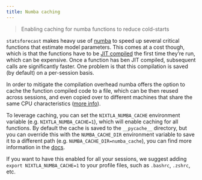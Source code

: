 ```yaml
---
title: Numba caching
---
```


> Enabling caching for numba functions to reduce cold-starts

`statsforecast` makes heavy use of [numba](https://numba.pydata.org/) to
speed up several critical functions that estimate model parameters. This
comes at a cost though, which is that the functions have to be [JIT
compiled](https://en.wikipedia.org/wiki/Just-in-time_compilation) the
first time they’re run, which can be expensive. Once a function has ben
JIT compiled, subsequent calls are significantly faster. One problem is
that this compilation is saved (by default) on a per-session basis.

In order to mitigate the compilation overhead numba offers the option to
cache the function compiled code to a file, which can be then reused
across sessions, and even copied over to different machines that share
the same CPU characteristics ([more
info](https://numba.pydata.org/numba-doc/latest/developer/caching.html#cache-sharing)).

To leverage caching, you can set the `NIXTLA_NUMBA_CACHE` environment
variable (e.g. `NIXTLA_NUMBA_CACHE=1`), which will enable caching for
all functions. By default the cache is saved to the `__pycache__`
directory, but you can override this with the `NUMBA_CACHE_DIR`
environment variable to save it to a different path
(e.g. `NUMBA_CACHE_DIR=numba_cache`), you can find more information in
the
[docs](https://numba.pydata.org/numba-doc/latest/reference/envvars.html#envvar-NUMBA_CACHE_DIR).

If you want to have this enabled for all your sessions, we suggest
adding `export NIXTLA_NUMBA_CACHE=1` to your profile files, such as
`.bashrc`, `.zshrc`, etc.

